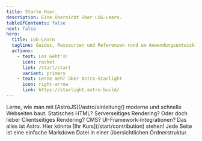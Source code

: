 ```yaml
---
title: Starte Hier
description: Eine Übersicht über LUG-Learn.
tableOfContents: false
next: false
hero:
  title: LUG-Learn
  tagline: Guides, Ressourcen und Referenzen rund um Anwendungsentwicklung, Systemintegration und andere IT-Themen.
  actions:
    - text: Los Geht's!
      icon: rocket
      link: /start/start
      variant: primary
    - text: Lerne mehr über Astro-Starlight
      icon: right-arrow
      link: https://starlight.astro.build/
---
```



<CardGrid>
  <Card title="Moderne Webapps mit AstroJS?" icon="rocket">
    Lerne, wie man mit [AstroJS](/astro/einleitung/) moderne und schnelle Webseiten baut. Statisches HTML? Serverseitiges Rendering? Oder doch lieber Clientseitiges Rendering? CMS? UI-Framework-Integrationen? Das alles ist Astro.
  </Card>

  <Card title="Mithelfen" icon="star">
    Hier könnte [Ihr Kurs](/start/contribution) stehen! Jede Seite ist eine einfache Markdown Datei in einer übersichtlichen Ordnerstruktur.
  </Card>
</CardGrid>
